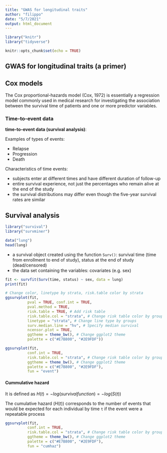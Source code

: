 ```yaml
---
title: "GWAS for longitudinal traits"
author: "filippo"
date: "5/7/2021"
output: html_document
---
```


```r
library("knitr")
library("tidyverse")

knitr::opts_chunk$set(echo = TRUE)
```

## GWAS for longitudinal traits (a primer)

## Cox models

The Cox proportional-hazards model (Cox, 1972) is essentially a regression model commonly used in medical research for investigating the association between the survival time of patients and one or more predictor variables.

### Time-to-event data

**time-to-event data (survival analysis)**:

Examples of types of events:

- Relapse
- Progression
- Death

Characteristics of time events:

- subjects enter at different times and have different duration of follow-up
- entire survival experience, not just the percentages who remain alive at the end of the study
- the survival distributions may differ even though the five-year survival rates are similar


## Survival analysis
```r
library("survival")
library("survminer")

data("lung")
head(lung)
```

- a survival object created using the function `Surv()`: survival time (time from enrollment to end of study), status at the end of study (dead/censored)
- the data set containing the variables: covariates (e.g. sex)

```r
fit <- survfit(Surv(time, status) ~ sex, data = lung)
print(fit)
```
```r
# Change color, linetype by strata, risk.table color by strata
ggsurvplot(fit,
          pval = TRUE, conf.int = TRUE,
          pval.method = TRUE,
          risk.table = TRUE, # Add risk table
          risk.table.col = "strata", # Change risk table color by groups
          linetype = "strata", # Change line type by groups
          surv.median.line = "hv", # Specify median survival
          ncensor.plot = TRUE,
          ggtheme = theme_bw(), # Change ggplot2 theme
          palette = c("#E7B800", "#2E9FDF"))
```

```r
ggsurvplot(fit,
          conf.int = TRUE,
          risk.table.col = "strata", # Change risk table color by groups
          ggtheme = theme_bw(), # Change ggplot2 theme
          palette = c("#E7B800", "#2E9FDF"),
          fun = "event")
```

#### Cummulative hazard 

It is defined as $H(t)=−log(survivalfunction)=−log(S(t))$

The cumulative hazard ($H(t)$) corresponds to the number of events that would be expected for each individual by time `t` if the event were a repeatable process

```r
ggsurvplot(fit,
          conf.int = TRUE,
          risk.table.col = "strata", # Change risk table color by groups
          ggtheme = theme_bw(), # Change ggplot2 theme
          palette = c("#E7B800", "#2E9FDF"),
          fun = "cumhaz")
```

